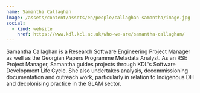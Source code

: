 ```yaml
---
name: Samantha Callaghan
image: /assets/content/assets/en/people/callaghan-samantha/image.jpg
social:
  - kind: website
    href: https://www.kdl.kcl.ac.uk/who-we-are/samantha-callaghan/
---
```

Samantha Callaghan is a Research Software Engineering Project Manager as well as the Georgian Papers Programme Metadata Analyst. As an RSE Project Manager, Samantha guides projects through KDL's Software Development Life Cycle. She also undertakes analysis, decommissioning documentation and outreach work, particularly in relation to Indigenous DH and decolonising practice in the GLAM sector.